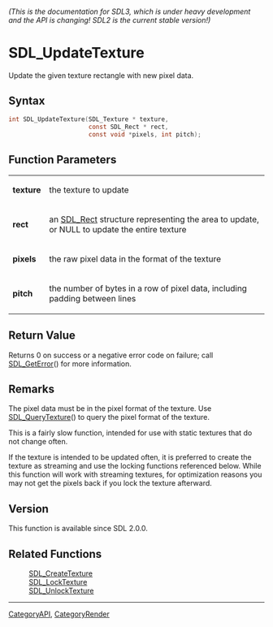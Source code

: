 ====== (This is the documentation for SDL3, which is under heavy development and the API is changing! SDL2 is the current stable version!) ======
= SDL_UpdateTexture =

Update the given texture rectangle with new pixel data.

== Syntax ==

<syntaxhighlight lang='c'>
int SDL_UpdateTexture(SDL_Texture * texture,
                      const SDL_Rect * rect,
                      const void *pixels, int pitch);
</syntaxhighlight>

== Function Parameters ==

{|
|'''texture'''
|the texture to update
|-
|'''rect'''
|an [[SDL_Rect]] structure representing the area to update, or NULL to update the entire texture
|-
|'''pixels'''
|the raw pixel data in the format of the texture
|-
|'''pitch'''
|the number of bytes in a row of pixel data, including padding between lines
|}

== Return Value ==

Returns 0 on success or a negative error code on failure; call
[[SDL_GetError]]() for more information.

== Remarks ==

The pixel data must be in the pixel format of the texture. Use
[[SDL_QueryTexture]]() to query the pixel format of the texture.

This is a fairly slow function, intended for use with static textures that
do not change often.

If the texture is intended to be updated often, it is preferred to create
the texture as streaming and use the locking functions referenced below.
While this function will work with streaming textures, for optimization
reasons you may not get the pixels back if you lock the texture afterward.

== Version ==

This function is available since SDL 2.0.0.

== Related Functions ==

:[[SDL_CreateTexture]]
:[[SDL_LockTexture]]
:[[SDL_UnlockTexture]]

----
[[CategoryAPI]], [[CategoryRender]]


